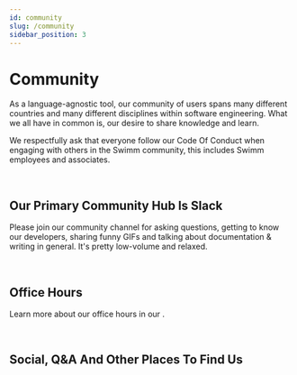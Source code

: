 ```yaml
---
id: community
slug: /community
sidebar_position: 3
---
```



# Community

As a language-agnostic tool, our community of users spans many different
countries and many different disciplines within software engineering.
What we all have in common is, our desire to share knowledge and learn.

We respectfully ask that everyone follow our Code Of Conduct when
engaging with others in the Swimm community, this includes Swimm employees
and associates.

<SwimmLink
  target="conduct"
  text="Understand Swimm's Code Of Conduct &raquo;"
  big
/>
<p>&nbsp;</p>

## Our Primary Community Hub Is Slack

Please join our community channel for asking questions, getting to know our developers,
sharing funny GIFs and talking about documentation & writing in general. It's pretty
low-volume and relaxed.

<SwimmLink target="slack" text="Join Our Slack Channel &raquo;" big />
<p>&nbsp;</p>

## Office Hours

Learn more about our office hours in our <SwimmLink target="slack" />.

<p>&nbsp;</p>

## Social, Q&A And Other Places To Find Us

<ListSocialAccounts />
